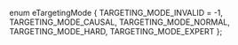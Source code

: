 enum eTargetingMode
{
	TARGETING_MODE_INVALID = -1,
	TARGETING_MODE_CAUSAL,
	TARGETING_MODE_NORMAL,
	TARGETING_MODE_HARD,
	TARGETING_MODE_EXPERT
};